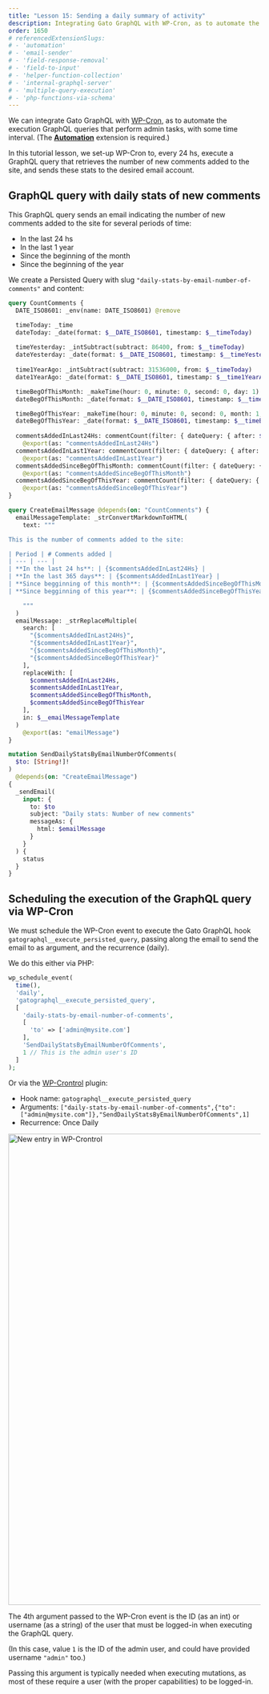 ```yaml
---
title: "Lesson 15: Sending a daily summary of activity"
description: Integrating Gato GraphQL with WP-Cron, as to automate the execution GraphQL queries that perform admin tasks, with some time interval.
order: 1650
# referencedExtensionSlugs:
# - 'automation'
# - 'email-sender'
# - 'field-response-removal'
# - 'field-to-input'
# - 'helper-function-collection'
# - 'internal-graphql-server'
# - 'multiple-query-execution'
# - 'php-functions-via-schema'
---
```


We can integrate Gato GraphQL with [WP-Cron](https://developer.wordpress.org/plugins/cron/), as to automate the execution GraphQL queries that perform admin tasks, with some time interval. (The **[Automation](/extensions-reference/automation)** extension is required.)

In this tutorial lesson, we set-up WP-Cron to, every 24 hs, execute a GraphQL query that retrieves the number of new comments added to the site, and sends these stats to the desired email account.

## GraphQL query with daily stats of new comments

This GraphQL query sends an email indicating the number of new comments added to the site for several periods of time:

- In the last 24 hs
- In the last 1 year
- Since the beginning of the month
- Since the beginning of the year

We create a Persisted Query with slug `"daily-stats-by-email-number-of-comments"` and content:

```graphql
query CountComments {
  DATE_ISO8601: _env(name: DATE_ISO8601) @remove

  timeToday: _time
  dateToday: _date(format: $__DATE_ISO8601, timestamp: $__timeToday)
  
  timeYesterday: _intSubtract(subtract: 86400, from: $__timeToday)
  dateYesterday: _date(format: $__DATE_ISO8601, timestamp: $__timeYesterday)
  
  time1YearAgo: _intSubtract(subtract: 31536000, from: $__timeToday)
  date1YearAgo: _date(format: $__DATE_ISO8601, timestamp: $__time1YearAgo)

  timeBegOfThisMonth: _makeTime(hour: 0, minute: 0, second: 0, day: 1)
  dateBegOfThisMonth: _date(format: $__DATE_ISO8601, timestamp: $__timeBegOfThisMonth)

  timeBegOfThisYear: _makeTime(hour: 0, minute: 0, second: 0, month: 1, day: 1)
  dateBegOfThisYear: _date(format: $__DATE_ISO8601, timestamp: $__timeBegOfThisYear)
  
  commentsAddedInLast24Hs: commentCount(filter: { dateQuery: { after: $__dateYesterday } } )
    @export(as: "commentsAddedInLast24Hs")
  commentsAddedInLast1Year: commentCount(filter: { dateQuery: { after: $__date1YearAgo } } )
    @export(as: "commentsAddedInLast1Year")
  commentsAddedSinceBegOfThisMonth: commentCount(filter: { dateQuery: { after: $__dateBegOfThisMonth } } )
    @export(as: "commentsAddedSinceBegOfThisMonth")
  commentsAddedSinceBegOfThisYear: commentCount(filter: { dateQuery: { after: $__dateBegOfThisYear } } )
    @export(as: "commentsAddedSinceBegOfThisYear")
}

query CreateEmailMessage @depends(on: "CountComments") {
  emailMessageTemplate: _strConvertMarkdownToHTML(
    text: """

This is the number of comments added to the site:

| Period | # Comments added |
| --- | --- |
| **In the last 24 hs**: | {$commentsAddedInLast24Hs} |
| **In the last 365 days**: | {$commentsAddedInLast1Year} |
| **Since begginning of this month**: | {$commentsAddedSinceBegOfThisMonth} |
| **Since begginning of this year**: | {$commentsAddedSinceBegOfThisYear} |

    """
  )
  emailMessage: _strReplaceMultiple(
    search: [
      "{$commentsAddedInLast24Hs}",
      "{$commentsAddedInLast1Year}",
      "{$commentsAddedSinceBegOfThisMonth}",
      "{$commentsAddedSinceBegOfThisYear}"
    ],
    replaceWith: [
      $commentsAddedInLast24Hs,
      $commentsAddedInLast1Year,
      $commentsAddedSinceBegOfThisMonth,
      $commentsAddedSinceBegOfThisYear
    ],
    in: $__emailMessageTemplate
  )
    @export(as: "emailMessage")
}

mutation SendDailyStatsByEmailNumberOfComments(
  $to: [String!]!
)
  @depends(on: "CreateEmailMessage")
{
  _sendEmail(
    input: {
      to: $to
      subject: "Daily stats: Number of new comments"
      messageAs: {
        html: $emailMessage
      }
    }
  ) {
    status
  }
}
```

## Scheduling the execution of the GraphQL query via WP-Cron

We must schedule the WP-Cron event to execute the Gato GraphQL hook `gatographql__execute_persisted_query`, passing along the email to send the email to as argument, and the recurrence (daily).

We do this either via PHP:

```php
wp_schedule_event(
  time(),
  'daily',
  'gatographql__execute_persisted_query',
  [
    'daily-stats-by-email-number-of-comments',
    [
      'to' => ['admin@mysite.com']
    ],
    'SendDailyStatsByEmailNumberOfComments',
    1 // This is the admin user's ID
  ]
);
```

Or via the [WP-Crontrol](https://wordpress.org/plugins/wp-crontrol/) plugin:

- Hook name: `gatographql__execute_persisted_query`
- Arguments: `["daily-stats-by-email-number-of-comments",{"to":["admin@mysite.com"]},"SendDailyStatsByEmailNumberOfComments",1]`
- Recurrence: Once Daily

<Image
  src="/assets/extensions/upstream-pro/wp-crontrol-entry.png"
  width="1024"
  height="940"
  alt="New entry in WP-Crontrol"
  caption="New entry in WP-Crontrol"
/>

<Banner type="info">

The 4th argument passed to the WP-Cron event is the ID (as an int) or username (as a string) of the user that must be logged-in when executing the GraphQL query.

(In this case, value `1` is the ID of the admin user, and could have provided username `"admin"` too.)

Passing this argument is typically needed when executing mutations, as most of these require a user (with the proper capabilities) to be logged-in.

</Banner>
